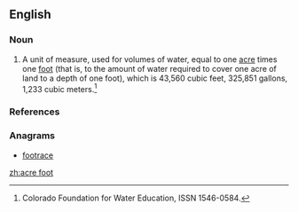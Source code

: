 ==English==

===Noun===
{{en-noun|head=[[acre]] [[foot]]|acre feet}}

# {{label|en|US|engineering|agriculture}} A unit of measure, used for volumes of water, equal to one [[acre]] times one [[foot]] (that is, to the amount of water required to cover one acre of land to a depth of one foot), which is 43,560 cubic feet, 325,851 gallons, 1,233 cubic meters.<ref>Colorado Foundation for Water Education, ISSN 1546-0584.</ref>

===References===
<references />

===Anagrams===
* [[footrace#English|footrace]]

[[zh:acre foot]]